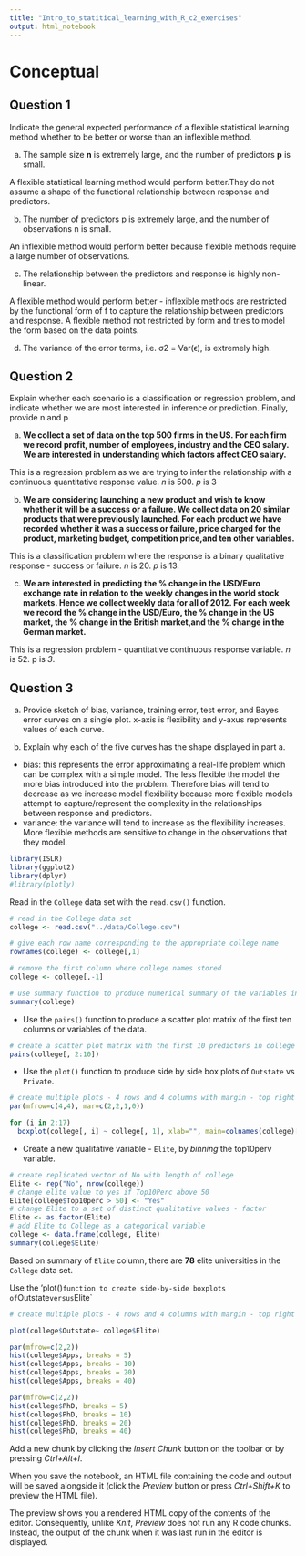 ```yaml
---
title: "Intro_to_statitical_learning_with_R_c2_exercises"
output: html_notebook
---
```


# Conceptual
## Question 1 
Indicate the general expected performance of a flexible statistical learning method whether to be better or worse than an inflexible method. 

a. The sample size **n** is extremely large, and the number of predictors **p** is small. 

A flexible statistical learning method would perform better.They do not assume a shape of the functional relationship between response and predictors.

b. The number of predictors p is extremely large, and the number of observations n is small.

An inflexible method would perform better because flexible methods require a large number of observations.

c. The relationship between the predictors and response is highly
non-linear.

A flexible method would perform better - inflexible methods are restricted by the functional form of f to capture the relationship between predictors and response. A flexible method not restricted by form and tries to model the form based on the data points.

d. The variance of the error terms, i.e. σ2 = Var(ϵ), is extremely
high.

## Question  2
Explain whether each scenario is a classification or regression problem, and indicate whether we are most interested in inference or prediction. Finally, provide n and p

a. **We collect a set of data on the top 500 firms in the US. For each firm we record profit, number of employees, industry and the CEO salary. We are interested in understanding which factors affect CEO salary.**


This is a regression problem as we are trying to infer the relationship with a continuous quantitative response value. *n* is 500. *p* is 3

b. **We are considering launching a new product and wish to know whether it will be a success or a failure. We collect data on 20 similar products that were previously launched. For each product we have recorded whether it was a success or failure, price charged for the product, marketing budget, competition price,and ten other variables.**

This is a classification problem where the response is a binary qualitative response - success or failure. *n* is 20. *p* is 13.

c. **We are interested in predicting the % change in the USD/Euro exchange rate in relation to the weekly changes in the world stock markets. Hence we collect weekly data for all of 2012. For each week we record the % change in the USD/Euro, the % change in the US market, the % change in the British market,and the % change in the German market.**

This is a regression problem - quantitative continuous response variable. *n* is 52. p is *3*.


## Question 3

a. Provide sketch of bias, variance, training error, test error, and Bayes error curves on a single plot. x-axis is flexibility and y-axus represents values of each curve.

b. Explain why each of the five curves has the shape displayed in part a.
- bias: this represents the error approximating a real-life problem which can be complex with a simple model. The less flexible the model the more bias introduced into the problem. Therefore bias will tend to decrease as we increase model flexibility because more flexible models attempt to capture/represent the complexity in the relationships between response and predictors. 
- variance: the variance will tend to increase as the flexibility increases. More flexible methods are sensitive to change in the observations that they model.


```r
library(ISLR)
library(ggplot2)
library(dplyr)
#library(plotly)
```

Read in the `College` data set with the `read.csv()` function.
 
```r
# read in the College data set
college <- read.csv("../data/College.csv")
```

```r
# give each row name corresponding to the appropriate college name
rownames(college) <- college[,1]
```
```r
# remove the first column where college names stored
college <- college[,-1]
```

```r
# use summary function to produce numerical summary of the variables in the data set
summary(college)
```


- Use the `pairs()` function to produce a scatter plot matrix of the first ten columns or variables of the data.    

```r
# create a scatter plot matrix with the first 10 predictors in college datasec
pairs(college[, 2:10])
```
- Use the `plot()` function to produce side by side box plots of `Outstate` vs `Private`.
```r
# create multiple plots - 4 rows and 4 columns with margin - top right bottom left
par(mfrow=c(4,4), mar=c(2,2,1,0))

for (i in 2:17)
  boxplot(college[, i] ~ college[, 1], xlab="", main=colnames(college)[i])
```
- Create a new qualitative variable - `Elite`, by *binning* the top10perv variable.

```r
# create replicated vector of No with length of college
Elite <- rep("No", nrow(college))
# change elite value to yes if Top10Perc above 50
Elite[college$Top10perc > 50] <- "Yes"
# change Elite to a set of distinct qualitative values - factor
Elite <- as.factor(Elite)
# add Elite to College as a categorical variable
college <- data.frame(college, Elite)
summary(college$Elite)
```
Based on summary of `Elite` column, there are **78** elite universities in the `College` data set. 

Use the 'plot()` function to create side-by-side boxplots of `Outstate` versus `Elite`

```r
# create multiple plots - 4 rows and 4 columns with margin - top right bottom left

plot(college$Outstate~ college$Elite)
```


```r
par(mfrow=c(2,2))
hist(college$Apps, breaks = 5)
hist(college$Apps, breaks = 10)
hist(college$Apps, breaks = 20)
hist(college$Apps, breaks = 40)
```

```r
par(mfrow=c(2,2))
hist(college$PhD, breaks = 5)
hist(college$PhD, breaks = 10)
hist(college$PhD, breaks = 20)
hist(college$PhD, breaks = 40)
```


Add a new chunk by clicking the *Insert Chunk* button on the toolbar or by pressing *Ctrl+Alt+I*.

When you save the notebook, an HTML file containing the code and output will be saved alongside it (click the *Preview* button or press *Ctrl+Shift+K* to preview the HTML file).

The preview shows you a rendered HTML copy of the contents of the editor. Consequently, unlike *Knit*, *Preview* does not run any R code chunks. Instead, the output of the chunk when it was last run in the editor is displayed.
